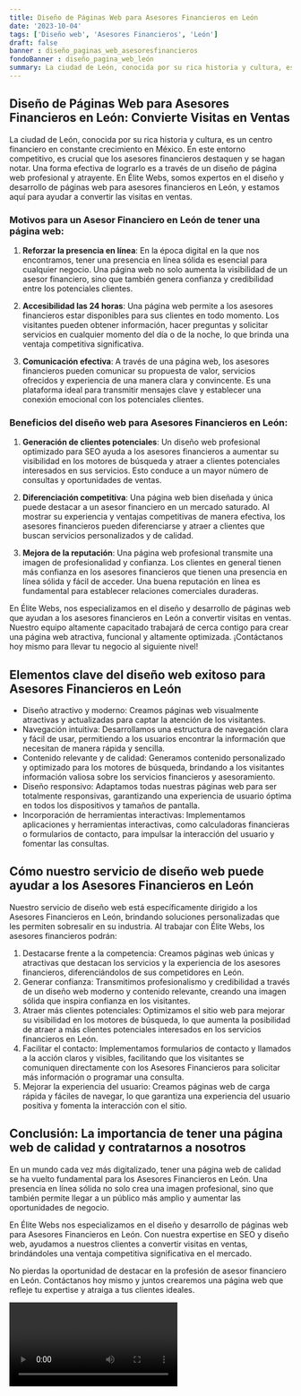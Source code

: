```yaml
---
title: Diseño de Páginas Web para Asesores Financieros en León
date: '2023-10-04'
tags: ['Diseño web', 'Asesores Financieros', 'León']
draft: false
banner : diseño_paginas_web_asesoresfinancieros
fondoBanner : diseño_pagina_web_león
summary: La ciudad de León, conocida por su rica historia y cultura, es un centro financiero en constante crecimiento en México. En este entorno competitivo, es crucial que los asesores financieros destaquen y se hagan notar. Una forma efectiva de lograrlo es a través de un diseño de página web profesional y atrayente. En Élite Webs, somos expertos en el diseño y desarrollo de páginas web para asesores financieros en León, y estamos aquí para ayudar a convertir las visitas en ventas.
---
```


## Diseño de Páginas Web para Asesores Financieros en León: Convierte Visitas en Ventas

La ciudad de León, conocida por su rica historia y cultura, es un centro financiero en constante crecimiento en México. En este entorno competitivo, es crucial que los asesores financieros destaquen y se hagan notar. Una forma efectiva de lograrlo es a través de un diseño de página web profesional y atrayente. En Élite Webs, somos expertos en el diseño y desarrollo de páginas web para asesores financieros en León, y estamos aquí para ayudar a convertir las visitas en ventas.

### Motivos para un Asesor Financiero en León de tener una página web:

1. **Reforzar la presencia en línea**: En la época digital en la que nos encontramos, tener una presencia en línea sólida es esencial para cualquier negocio. Una página web no solo aumenta la visibilidad de un asesor financiero, sino que también genera confianza y credibilidad entre los potenciales clientes.

2. **Accesibilidad las 24 horas**: Una página web permite a los asesores financieros estar disponibles para sus clientes en todo momento. Los visitantes pueden obtener información, hacer preguntas y solicitar servicios en cualquier momento del día o de la noche, lo que brinda una ventaja competitiva significativa.

3. **Comunicación efectiva**: A través de una página web, los asesores financieros pueden comunicar su propuesta de valor, servicios ofrecidos y experiencia de una manera clara y convincente. Es una plataforma ideal para transmitir mensajes clave y establecer una conexión emocional con los potenciales clientes.

### Beneficios del diseño web para Asesores Financieros en León:

1. **Generación de clientes potenciales**: Un diseño web profesional optimizado para SEO ayuda a los asesores financieros a aumentar su visibilidad en los motores de búsqueda y atraer a clientes potenciales interesados ​​en sus servicios. Esto conduce a un mayor número de consultas y oportunidades de ventas.

2. **Diferenciación competitiva**: Una página web bien diseñada y única puede destacar a un asesor financiero en un mercado saturado. Al mostrar su experiencia y ventajas competitivas de manera efectiva, los asesores financieros pueden diferenciarse y atraer a clientes que buscan servicios personalizados y de calidad.

3. **Mejora de la reputación**: Una página web profesional transmite una imagen de profesionalidad y confianza. Los clientes en general tienen más confianza en los asesores financieros que tienen una presencia en línea sólida y fácil de acceder. Una buena reputación en línea es fundamental para establecer relaciones comerciales duraderas.

En Élite Webs, nos especializamos en el diseño y desarrollo de páginas web que ayudan a los asesores financieros en León a convertir visitas en ventas. Nuestro equipo altamente capacitado trabajará de cerca contigo para crear una página web atractiva, funcional y altamente optimizada. ¡Contáctanos hoy mismo para llevar tu negocio al siguiente nivel!

<GifSeo />

<Cta />

## Elementos clave del diseño web exitoso para Asesores Financieros en León

- Diseño atractivo y moderno: Creamos páginas web visualmente atractivas y actualizadas para captar la atención de los visitantes.
- Navegación intuitiva: Desarrollamos una estructura de navegación clara y fácil de usar, permitiendo a los usuarios encontrar la información que necesitan de manera rápida y sencilla.
- Contenido relevante y de calidad: Generamos contenido personalizado y optimizado para los motores de búsqueda, brindando a los visitantes información valiosa sobre los servicios financieros y asesoramiento.
- Diseño responsivo: Adaptamos todas nuestras páginas web para ser totalmente responsivas, garantizando una experiencia de usuario óptima en todos los dispositivos y tamaños de pantalla.
- Incorporación de herramientas interactivas: Implementamos aplicaciones y herramientas interactivas, como calculadoras financieras o formularios de contacto, para impulsar la interacción del usuario y fomentar las consultas.

## Cómo nuestro servicio de diseño web puede ayudar a los Asesores Financieros en León

Nuestro servicio de diseño web está específicamente dirigido a los Asesores Financieros en León, brindando soluciones personalizadas que les permiten sobresalir en su industria. Al trabajar con Élite Webs, los asesores financieros podrán:

1. Destacarse frente a la competencia: Creamos páginas web únicas y atractivas que destacan los servicios y la experiencia de los asesores financieros, diferenciándolos de sus competidores en León.
2. Generar confianza: Transmitimos profesionalismo y credibilidad a través de un diseño web moderno y contenido relevante, creando una imagen sólida que inspira confianza en los visitantes.
3. Atraer más clientes potenciales: Optimizamos el sitio web para mejorar su visibilidad en los motores de búsqueda, lo que aumenta la posibilidad de atraer a más clientes potenciales interesados en los servicios financieros en León.
4. Facilitar el contacto: Implementamos formularios de contacto y llamados a la acción claros y visibles, facilitando que los visitantes se comuniquen directamente con los Asesores Financieros para solicitar más información o programar una consulta.
5. Mejorar la experiencia del usuario: Creamos páginas web de carga rápida y fáciles de navegar, lo que garantiza una experiencia del usuario positiva y fomenta la interacción con el sitio.

## Conclusión: La importancia de tener una página web de calidad y contratarnos a nosotros

En un mundo cada vez más digitalizado, tener una página web de calidad se ha vuelto fundamental para los Asesores Financieros en León. Una presencia en línea sólida no solo crea una imagen profesional, sino que también permite llegar a un público más amplio y aumentar las oportunidades de negocio.

En Élite Webs nos especializamos en el diseño y desarrollo de páginas web para Asesores Financieros en León. Con nuestra expertise en SEO y diseño web, ayudamos a nuestros clientes a convertir visitas en ventas, brindándoles una ventaja competitiva significativa en el mercado.

No pierdas la oportunidad de destacar en la profesión de asesor financiero en León. Contáctanos hoy mismo y juntos crearemos una página web que refleje tu expertise y atraiga a tus clientes ideales.

<Video />

<CtaBot job='Asesores Financieros' city='León'/>

<Gmaps query='León+españa+maps' />